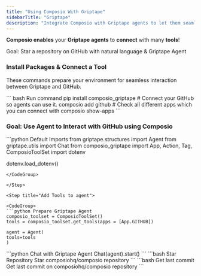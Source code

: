 ```yaml
---
title: "Using Composio With Griptape"
sidebarTitle: "Griptape"
description: "Integrate Composio with Griptape agents to let them seamlessly interact with external apps"
---
```


**Composio enables** your **Griptape agents** to **connect** with many **tools**!

<Tip>
  Goal: Star a repository on GitHub with natural language & Griptape Agent
</Tip>

### Install Packages & Connect a Tool

These commands prepare your environment for seamless interaction between Griptape and GitHub.

<CodeGroup>
  ``` bash Run command
  pip install composio_griptape
  # Connect your GitHub so agents can use it. 
  composio add github
  # Check all different apps which you can connect with
  composio show-apps
  ```
</CodeGroup>

### Goal: Use Agent to Interact with GitHub using Composio

<Steps>
<Step title="Import Base Packages">

<CodeGroup>
  ```python Default Imports
  from griptape.structures import Agent
  from griptape.utils import Chat
  from composio_griptape import App, Action, Tag, ComposioToolSet
  import dotenv

  dotenv.load_dotenv()
  ```
</CodeGroup>

</Step>

<Step title="Add Tools to agent">

<CodeGroup>
  ```python Prepare Griptape Agent
  composio_toolset = ComposioToolSet()
  tools = composio_toolset.get_tools(apps = [App.GITHUB])

  agent = Agent(
  tools=tools
  )
  ```
</CodeGroup>

</Step>

<Step title="Start Agent Chat">

<CodeGroup>
  ```python Chat with Griptape Agent
  Chat(agent).start()
  ```
</CodeGroup>

</Step>

<Step title="Talk with Agent">
<Tabs>
<Tab title="Star Repository">
<CodeGroup>
```bash Star Repository
Star composiohq/composio repository
```
</CodeGroup>
</Tab>
<Tab title="Get last Commit">
<CodeGroup>
```bash Get last commit
Get last commit on composiohq/composio repository
```
</CodeGroup>
</Tab>
</Tabs>
</Step>
</Steps>
